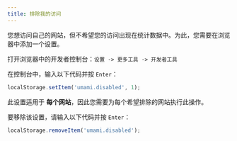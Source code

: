 ```yaml
---
title: 排除我的访问
---
```


您想访问自己的网站，但不希望您的访问出现在统计数据中。为此，您需要在浏览器中添加一个设置。

打开浏览器中的开发者控制台：`设置 -> 更多工具 -> 开发者工具`

在控制台中，输入以下代码并按 `Enter`：

```javascript
localStorage.setItem('umami.disabled', 1);
```

此设置适用于 **每个网站**，因此您需要为每个希望排除的网站执行此操作。

要移除该设置，请输入以下代码并按 `Enter`：

```javascript
localStorage.removeItem('umami.disabled');
```